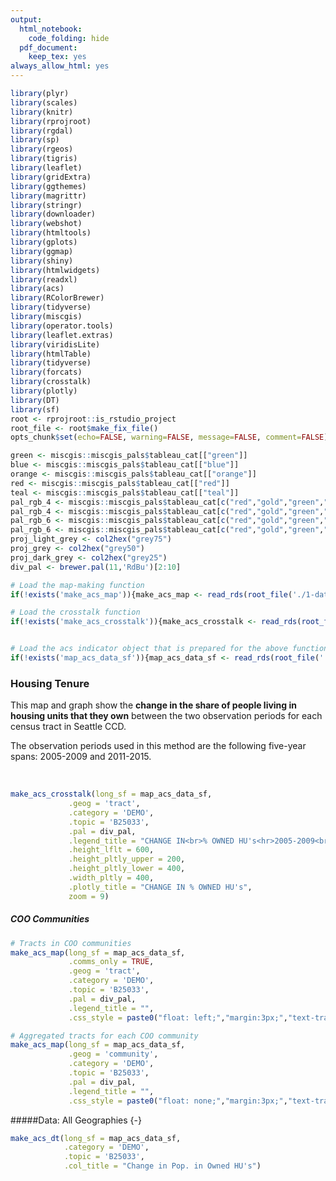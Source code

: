 ```yaml
---
output:
  html_notebook:
    code_folding: hide
  pdf_document:
    keep_tex: yes
always_allow_html: yes
---
```


```r
library(plyr)
library(scales)
library(knitr)
library(rprojroot)
library(rgdal)
library(sp)
library(rgeos)
library(tigris)
library(leaflet)
library(gridExtra)
library(ggthemes)
library(magrittr)
library(stringr)
library(downloader)
library(webshot)
library(htmltools)
library(gplots)
library(ggmap)
library(shiny)
library(htmlwidgets)
library(readxl)
library(acs)
library(RColorBrewer)
library(tidyverse)
library(miscgis)
library(operator.tools)
library(leaflet.extras)
library(viridisLite)
library(htmlTable)
library(tidyverse)
library(forcats)
library(crosstalk)
library(plotly)
library(DT)
library(sf)
root <- rprojroot::is_rstudio_project
root_file <- root$make_fix_file()
opts_chunk$set(echo=FALSE, warning=FALSE, message=FALSE, comment=FALSE)
```

```r
green <- miscgis::miscgis_pals$tableau_cat[["green"]]
blue <- miscgis::miscgis_pals$tableau_cat[["blue"]]
orange <- miscgis::miscgis_pals$tableau_cat[["orange"]]
red <- miscgis::miscgis_pals$tableau_cat[["red"]]
teal <- miscgis::miscgis_pals$tableau_cat[["teal"]]
pal_rgb_4 <- miscgis::miscgis_pals$tableau_cat[c("red","gold","green","blue")] %>% unlist %>% palette()
pal_rgb_4 <- miscgis::miscgis_pals$tableau_cat[c("red","gold","green","blue")] %>% unlist %>% palette()
pal_rgb_6 <- miscgis::miscgis_pals$tableau_cat[c("red","gold","green","blue","orange","purple")] %>% unlist %>% palette()
pal_rgb_6 <- miscgis::miscgis_pals$tableau_cat[c("red","gold","green","blue","orange","purple")] %>% unlist %>% palette()
proj_light_grey <- col2hex("grey75")
proj_grey <- col2hex("grey50")
proj_dark_grey <- col2hex("grey25")
div_pal <- brewer.pal(11,'RdBu')[2:10]
```

```r

# Load the map-making function
if(!exists('make_acs_map')){make_acs_map <- read_rds(root_file('./1-data/4-interim/make-acs-map-fun.rds'))}

# Load the crosstalk function
if(!exists('make_acs_crosstalk')){make_acs_crosstalk <- read_rds(root_file('./1-data/4-interim/make-acs-crosstalk-fun.rds'))}


# Load the acs indicator object that is prepared for the above function
if(!exists('map_acs_data_sf')){map_acs_data_sf <- read_rds(root_file('./1-data/4-interim/coo-acs-inds-map-sf.rds'))}

```

### Housing Tenure {-}

This map and graph show the **change in the share of people living in housing units that they own** between the two observation periods for each census tract in Seattle CCD. 

The observation periods used in this method are the following five-year spans: 2005-2009 and 2011-2015.

<br>


```r

make_acs_crosstalk(long_sf = map_acs_data_sf,
             .geog = 'tract',
             .category = 'DEMO',
             .topic = 'B25033',
             .pal = div_pal,
             .legend_title = "CHANGE IN<br>% OWNED HU's<hr>2005-2009<br>TO<br>2011-2015",
             .height_lflt = 600,
             .height_pltly_upper = 200,
             .height_pltly_lower = 400,
             .width_pltly = 400,
             .plotly_title = "CHANGE IN % OWNED HU's",
             zoom = 9)
```

##### COO Communities {-}
```r

# Tracts in COO communities
make_acs_map(long_sf = map_acs_data_sf,
             .comms_only = TRUE,
             .geog = 'tract',
             .category = 'DEMO',
             .topic = 'B25033',
             .pal = div_pal,
             .legend_title = "",
             .css_style = paste0("float: left;","margin:3px;","text-transform:uppercase;text-shadow:-1px 0 #FFFFFF,0 1px #FFFFFF,1px 0 #FFFFFF,0 -1px #FFFFFF")) 

# Aggregated tracts for each COO community
make_acs_map(long_sf = map_acs_data_sf,
             .geog = 'community',
             .category = 'DEMO',
             .topic = 'B25033',
             .pal = div_pal,
             .legend_title = "",
             .css_style = paste0("float: none;","margin:3px;","text-transform:uppercase;text-shadow:-1px 0 #FFFFFF,0 1px #FFFFFF,1px 0 #FFFFFF,0 -1px #FFFFFF")) 


```


#####Data: All Geographies {-}
```r

make_acs_dt(long_sf = map_acs_data_sf,
            .category = 'DEMO',
            .topic = 'B25033',
            .col_title = "Change in Pop. in Owned HU's")


```